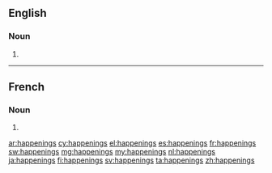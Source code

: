 ==English==

===Noun===
{{head|en|noun plural form}}

# {{plural of|happening|lang=en}}

----

==French==

===Noun===
{{head|fr|noun plural form|g=m}}

# {{plural of|happening|lang=fr}}

[[ar:happenings]]
[[cy:happenings]]
[[el:happenings]]
[[es:happenings]]
[[fr:happenings]]
[[sw:happenings]]
[[mg:happenings]]
[[my:happenings]]
[[nl:happenings]]
[[ja:happenings]]
[[fi:happenings]]
[[sv:happenings]]
[[ta:happenings]]
[[zh:happenings]]